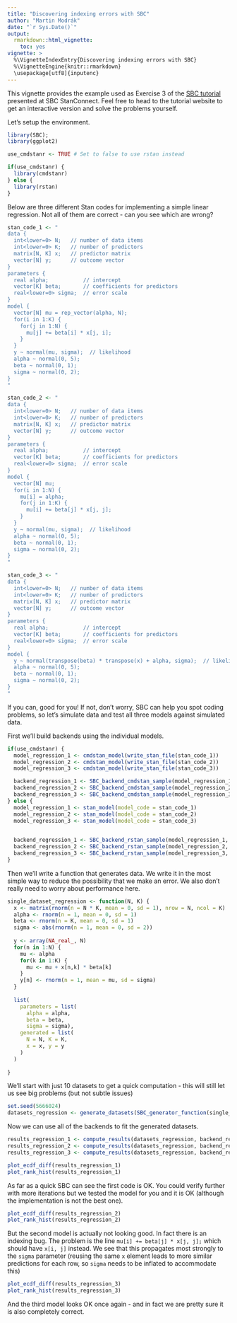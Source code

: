 ```yaml
---
title: "Discovering indexing errors with SBC"
author: "Martin Modrák"
date: "`r Sys.Date()`"
output: 
  rmarkdown::html_vignette:
    toc: yes
vignette: >
  %\VignetteIndexEntry{Discovering indexing errors with SBC}
  %\VignetteEngine{knitr::rmarkdown}
  \usepackage[utf8]{inputenc}
---
```


This vignette provides the example used as Exercise 3 of the [SBC tutorial](https://www.martinmodrak.cz/post/2021-sbc_tutorial/)
presented at SBC StanConnect. Feel free to head to the tutorial website to get an interactive version and solve the problems yourself.

Let's setup the environment.

```r
library(SBC); 
library(ggplot2)

use_cmdstanr <- TRUE # Set to false to use rstan instead

if(use_cmdstanr) {
  library(cmdstanr)
} else {
  library(rstan)
}

```

Below are three different Stan codes for implementing a simple linear regression. Not all of them are correct - can you see which are wrong?

```r
stan_code_1 <- "
data {
  int<lower=0> N;   // number of data items
  int<lower=0> K;   // number of predictors
  matrix[N, K] x;   // predictor matrix
  vector[N] y;      // outcome vector
}
parameters {
  real alpha;           // intercept
  vector[K] beta;       // coefficients for predictors
  real<lower=0> sigma;  // error scale
}
model {
  vector[N] mu = rep_vector(alpha, N);
  for(i in 1:K) {
    for(j in 1:N) {
      mu[j] += beta[i] * x[j, i];
    }
  }
  y ~ normal(mu, sigma);  // likelihood
  alpha ~ normal(0, 5);
  beta ~ normal(0, 1);
  sigma ~ normal(0, 2);
}
"

stan_code_2 <- "
data {
  int<lower=0> N;   // number of data items
  int<lower=0> K;   // number of predictors
  matrix[N, K] x;   // predictor matrix
  vector[N] y;      // outcome vector
}
parameters {
  real alpha;           // intercept
  vector[K] beta;       // coefficients for predictors
  real<lower=0> sigma;  // error scale
}
model {
  vector[N] mu;
  for(i in 1:N) {
    mu[i] = alpha;
    for(j in 1:K) {
      mu[i] += beta[j] * x[j, j];
    }
  }
  y ~ normal(mu, sigma);  // likelihood
  alpha ~ normal(0, 5);
  beta ~ normal(0, 1);
  sigma ~ normal(0, 2);
}
"

stan_code_3 <- "
data {
  int<lower=0> N;   // number of data items
  int<lower=0> K;   // number of predictors
  matrix[N, K] x;   // predictor matrix
  vector[N] y;      // outcome vector
}
parameters {
  real alpha;           // intercept
  vector[K] beta;       // coefficients for predictors
  real<lower=0> sigma;  // error scale
}
model {
  y ~ normal(transpose(beta) * transpose(x) + alpha, sigma);  // likelihood
  alpha ~ normal(0, 5);
  beta ~ normal(0, 1);
  sigma ~ normal(0, 2);
}
"

```

If you can, good for you! If not, don't worry, SBC can help you spot coding problems, so let's simulate
data and test all three models against simulated data.


First we'll build backends using the individual models. 

```r
if(use_cmdstanr) {
  model_regression_1 <- cmdstan_model(write_stan_file(stan_code_1))
  model_regression_2 <- cmdstan_model(write_stan_file(stan_code_2))
  model_regression_3 <- cmdstan_model(write_stan_file(stan_code_3))

  backend_regression_1 <- SBC_backend_cmdstan_sample(model_regression_1, iter_warmup = 400, iter_sampling = 500)
  backend_regression_2 <- SBC_backend_cmdstan_sample(model_regression_2, iter_warmup = 400, iter_sampling = 500)
  backend_regression_3 <- SBC_backend_cmdstan_sample(model_regression_3, iter_warmup = 400, iter_sampling = 500)
} else {
  model_regression_1 <- stan_model(model_code = stan_code_1)
  model_regression_2 <- stan_model(model_code = stan_code_2)
  model_regression_3 <- stan_model(model_code = stan_code_3)

  
  backend_regression_1 <- SBC_backend_rstan_sample(model_regression_1, iter = 900, warmup = 400)
  backend_regression_2 <- SBC_backend_rstan_sample(model_regression_2, iter = 900, warmup = 400)
  backend_regression_3 <- SBC_backend_rstan_sample(model_regression_3, iter = 900, warmup = 400)
}

```

Then we'll write a function that generates data. We write it in the most simple
way to reduce the possibility that we make an error. We also don't really need to
worry about performance here.

```r

single_dataset_regression <- function(N, K) {
  x <- matrix(rnorm(n = N * K, mean = 0, sd = 1), nrow = N, ncol = K)
  alpha <- rnorm(n = 1, mean = 0, sd = 1)
  beta <- rnorm(n = K, mean = 0, sd = 1)
  sigma <- abs(rnorm(n = 1, mean = 0, sd = 2))
  
  y <- array(NA_real_, N)
  for(n in 1:N) {
    mu <- alpha
    for(k in 1:K) {
      mu <- mu + x[n,k] * beta[k]
    }
    y[n] <- rnorm(n = 1, mean = mu, sd = sigma) 
  }
  
  list(
    parameters = list(
      alpha = alpha,
      beta = beta,
      sigma = sigma),
    generated = list(
      N = N, K = K,
      x = x, y = y
    )
  )
  
}
```

We'll start with just 10 datasets to get a quick computation - this will still
let us see big problems (but not subtle issues)

```r
set.seed(5666024)
datasets_regression <- generate_datasets(SBC_generator_function(single_dataset_regression, N = 100, K = 2), 10)
```


Now we can use all of the backends to fit the generated datasets.

```r
results_regression_1 <- compute_results(datasets_regression, backend_regression_1)
results_regression_2 <- compute_results(datasets_regression, backend_regression_2)
results_regression_3 <- compute_results(datasets_regression, backend_regression_3)
```

```r
plot_ecdf_diff(results_regression_1)
plot_rank_hist(results_regression_1)

```

As far as a quick SBC can see the first code is OK. You could verify further with more iterations
but we tested the model for you and it is OK (although the implementation is not the best one).


```r
plot_ecdf_diff(results_regression_2)
plot_rank_hist(results_regression_2)

```

But the second model is actually not looking good.  In fact there is an indexing bug. The problem is the line
`mu[i] += beta[j] * x[j, j];` which should have `x[i, j]` instead. We see that this 
propagates most strongly to the `sigma` parameter (reusing the same `x` element leads to more similar predictions for each row, so `sigma` needs to be inflated to accommodate this)


```r
plot_ecdf_diff(results_regression_3)
plot_rank_hist(results_regression_3)
```


And the third model looks OK once again - and in fact we are pretty sure it is also completely correct.
